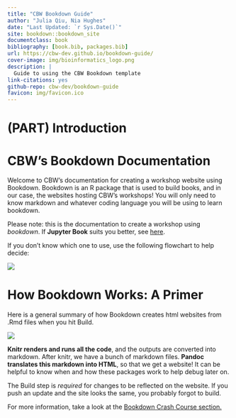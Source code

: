 ```yaml
--- 
title: "CBW Bookdown Guide"
author: "Julia Qiu, Nia Hughes"
date: "Last Updated: `r Sys.Date()`"
site: bookdown::bookdown_site
documentclass: book
bibliography: [book.bib, packages.bib]
url: https://cbw-dev.github.io/bookdown-guide/ 
cover-image: img/bioinformatics_logo.png
description: |
  Guide to using the CBW Bookdown template
link-citations: yes
github-repo: cbw-dev/bookdown-guide
favicon: img/favicon.ico
---
```


# (PART) Introduction {-}

# CBW's Bookdown Documentation

Welcome to CBW's documentation for creating a workshop website using Bookdown. Bookdown is an R package that is used to build books, and in our case, the websites hosting CBW's workshops! You will only need to know markdown and whatever coding language you will be using to learn bookdown.

Please note: this is the documentation to create a workshop using *bookdown*. If **Jupyter Book** suits you better, see [here](https://cbw-dev.github.io/jupyterbook-docs/).

If you don't know which one to use, use the following flowchart to help decide:

<img src="https://docs.google.com/drawings/d/e/2PACX-1vT6nhnL2deZ_iW9yjfjMkyFu7S6rA4dCP0lk6bBI5bC7_fuASKa6Znf40DeIPA_47i-AltXUrtG1Zpt/pub?w=1663&amp;h=1044">

# How Bookdown Works: A Primer
Here is a general summary of how Bookdown creates html websites from .Rmd files when you hit Build.

<img src="https://docs.google.com/drawings/d/e/2PACX-1vQNLBySqW7Z1YC-a35s0rJo4V4ZAn6WumpGKxngB5Md6pW97MC3ERqkiuSw-rrdmn423YXlXPkVky8I/pub?w=792&amp;h=147">

**Knitr renders and runs all the code**, and the outputs are converted into markdown. After knitr, we  have a bunch of markdown files. **Pandoc translates this markdown into HTML**, so that we get a website! It can be helpful to know when and how these packages work to help debug later on. 

:::: {.callout type="blue" style="subtle" title="Note!"}

The Build step is *required* for changes to be reflected on the website. If you push an update and the site looks the same, you probably forgot to build.

::::


:::: {.callout type="yellow" style="important" title="For more information:"}

For more information, take a look at the [Bookdown Crash Course section.](#bookdown-crash-course)

::::
